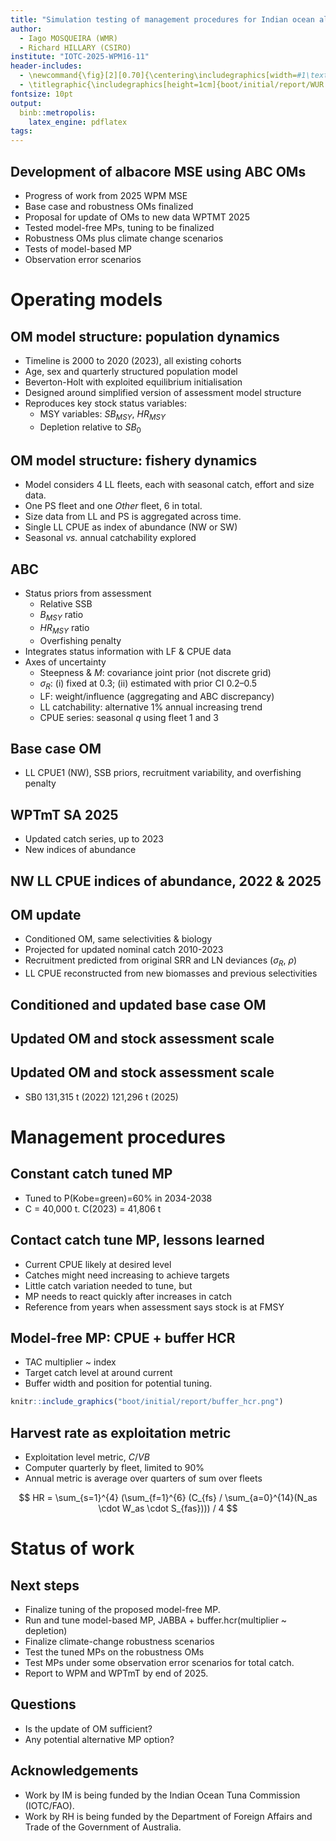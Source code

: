 ```yaml
---
title: "Simulation testing of management procedures for Indian ocean albacore tuna based on ABC operating models: report on progress"
author:
  - Iago MOSQUEIRA (WMR)
  - Richard HILLARY (CSIRO)
institute: "IOTC-2025-WPM16-11"
header-includes: 
  - \newcommand{\fig}[2][0.70]{\centering\includegraphics[width=#1\textwidth]{report/#2}}
  - \titlegraphic{\includegraphics[height=1cm]{boot/initial/report/WUR.png}\hfill\includegraphics[height=1cm]{boot/initial/report/CSIRO.png}} 
fontsize: 10pt
output:
  binb::metropolis:
    latex_engine: pdflatex
tags:
---
```


## Development of albacore MSE using ABC OMs

- Progress of work from 2025 WPM MSE
- Base case and robustness OMs finalized
- Proposal for update of OMs to new data WPTMT 2025
- Tested model-free MPs, tuning to be finalized
- Robustness OMs plus climate change scenarios
- Tests of model-based MP
- Observation error scenarios

# Operating models

## OM model structure: population dynamics

- Timeline is 2000 to 2020 (2023), all existing cohorts
- Age, sex and quarterly structured population model
- Beverton-Holt with exploited equilibrium initialisation
- Designed around simplified version of assessment model structure
- Reproduces key stock status variables:
  - MSY variables: $SB_{MSY}$, $HR_{MSY}$
  - Depletion relative to $SB_0$

## OM model structure: fishery dynamics

- Model considers 4 LL fleets, each with seasonal catch, effort and size data.
- One PS fleet and one *Other* fleet, 6 in total.
- Size data from LL and PS is aggregated across time.
- Single LL CPUE as index of abundance (NW or SW)
- Seasonal *vs.* annual catchability explored

## ABC

- Status priors from assessment
  - Relative SSB
  - $B_{MSY}$ ratio
  - $HR_{MSY}$ ratio
  - Overfishing penalty
- Integrates status information with LF \& CPUE data
- Axes of uncertainty
  - Steepness \& $M$: covariance joint prior (not discrete grid)
  - $\sigma_R$: (i) fixed at 0.3; (ii) estimated with prior CI 0.2--0.5  
  - LF: weight/influence (aggregating and ABC discrepancy)
  - LL catchability: alternative 1\% annual increasing trend
  - CPUE series: seasonal $q$ using fleet 1 and 3 \emph{separately}

## Base case OM

- LL CPUE1 (NW), SSB priors, recruitment variability, and overfishing penalty

\fig[0.80]{data_om_basecase.png}

## WPTmT SA 2025

- Updated catch series, up to 2023
- New indices of abundance

\fig[0.80]{data_sas_compare.png}

## NW LL CPUE indices of abundance, 2022 & 2025

\fig[0.80]{data_id1_compare.png}

## OM update

- Conditioned OM, same selectivities & biology
- Projected for updated nominal catch 2010-2023
- Recruitment predicted from original SRR and LN deviances ($\sigma_R$, $\rho$)
- LL CPUE reconstructed from new biomasses and previous selectivities

## Conditioned and updated base case OM

\fig[0.80]{data_oms_compare.png}

## Updated OM and stock assessment scale

\fig[0.80]{data_om_compare_sa.png}

## Updated OM and stock assessment scale

- SB0 131,315 t (2022) 121,296 t (2025)

\fig[0.80]{data_om_compare_sb0.png}

# Management procedures

## Constant catch tuned MP

- Tuned to P(Kobe=green)=60% in 2034-2038
- C = 40,000 t. C(2023) = 41,806 t

\fig[0.80]{model_ccatch.png}

## Contact catch tune MP, lessons learned

- Current CPUE likely at desired level
- Catches might need increasing to achieve targets
- Little catch variation needed to tune, but
- MP needs to react quickly after increases in catch
- Reference from years when assessment says stock is at FMSY

## Model-free MP: CPUE + buffer HCR

- TAC multiplier ~ index
- Target catch level at around current
- Buffer width and position for potential tuning.

```r
knitr::include_graphics("boot/initial/report/buffer_hcr.png")
```

## Harvest rate as exploitation metric

- Exploitation level metric, $C / VB$
- Computer quarterly by fleet, limited to 90%
- Annual metric is average over quarters of sum over fleets

$$ HR = \sum_{s=1}^{4} (\sum_{f=1}^{6} (C_{fs} / \sum_{a=0}^{14}(N_as \cdot W_as \cdot S_{fas}))) / 4 $$

# Status of work

## Next steps

- Finalize tuning of the proposed model-free MP.
- Run and tune model-based MP, JABBA + buffer.hcr(multiplier ~ depletion)
- Finalize climate-change robustness scenarios
- Test the tuned MPs on the robustness OMs
- Test MPs under some observation error scenarios for total catch.
- Report to WPM and WPTmT by end of 2025.

## Questions

- Is the update of OM sufficient?
- Any potential alternative MP option?

## Acknowledgements

- Work by IM is being funded by the Indian Ocean Tuna Commission (IOTC/FAO).
- Work by RH is being funded by the Department of Foreign Affairs and Trade of the Government of Australia.

\vfill\centering
\includegraphics[height=1cm]{boot/initial/report/WUR.png}
\includegraphics[height=1cm]{boot/initial/report/CSIRO.png}
\includegraphics[height=1cm]{boot/initial/report/IOTC.png}
\includegraphics[height=1cm]{boot/initial/report/FAO.png}
